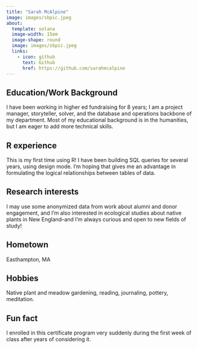 ```yaml
---
title: "Sarah McAlpine"
image: images/sbpic.jpeg
about:
  template: solana
  image-width: 15em
  image-shape: round
  image: images/sbpic.jpeg
  links:
    - icon: github
      text: Github
      href: https://github.com/sarahmcalpine
---
```


## Education/Work Background

I have been working in higher ed fundraising for 8 years; I am a project manager, storyteller, solver, and the database and operations backbone of my department. Most of my educational background is in the humanities, but I am eager to add more technical skills.

## R experience

This is my first time using R! I have been building SQL queries for several years, using design mode. I'm hoping that gives me an advantage in formulating the logical relationships between tables of data.

## Research interests

I may use some anonymized data from work about alumni and donor engagement, and I'm also interested in ecological studies about native plants in New England--and I'm always curious and open to new fields of study!

## Hometown

Easthampton, MA

## Hobbies

Native plant and meadow gardening, reading, journaling, pottery, meditation.

## Fun fact

I enrolled in this certificate program very suddenly during the first week of class after years of considering it.
